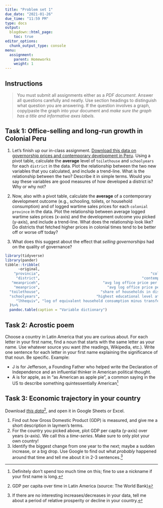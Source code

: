 ```yaml
---
title: "Problem set 1"
due_date: "2021-01-26"
due_time: "11:59 PM"
type: docs
output:
  blogdown::html_page:
    toc: true
editor_options: 
  chunk_output_type: console
menu:
  assignment:
    parent: Homeworks
    weight: 1
---
```




## Instructions


> You must submit all assignments either as a *PDF document*. Answer all questions carefully and neatly. Use section headings to distinguish what question you are answering. If the question involves a graph, copy/paste the graph into your document and *make sure the graph has a title and informative axes labels.*


<!-- ## Tutorial -->

<!-- [Here's the video from class where I walked through Google Sheets](https://www.youtube.com/watch?v=oeryF4_mSls).  -->


## Task 1: Office-selling and long-run growth in Colonial Peru


1. Let's finish up our in-class assignment. [Download this data on governorship prices and contemporary development in Peru](/files/sales-dev.csv). Using a pivot table, calculate the **average** level of `toilethouse` and `schoolyears` for each `district` in the data. Plot the relationship between the two new variables that you calculated, and include a trend-line. What is the relationship between the two? Describe it in simple terms. Would you say these variables are good measures of how developed a district is? Why or why not?


2. Now, also with a pivot table, calculate the **average** of a contemporary development outcome (e.g., schooling, toilets, or household consumption) and of logged wartime sales prices for each `colonial province` in the data. Plot the relationship between average logged wartime sales prices (x-axis) and the development outcome you picked (y-axis), and include a trend-line. What does the relationship look like? Do districts that fetched higher prices in colonial times tend to be better off or worse off today?


3. What does this suggest about the effect that *selling governorships* had on the quality of governance?


```r
library(tidyverse)
library(pander)
tibble::tribble(
      ~original,                                                                    ~labels,
    "provincia",                                                   "colonial province name",
     "district",                                               "contemporary district name",
   "meanpriceh",                             "avg log office price per capita during peace",
    "meanprice",                               "avg log office price per capita during war",
  "toilethouse",                            "share of households in district with indoor toilets",
  "schoolyears",                          "highest educational level attained (0-21 years)",
     "lhhequiv", "log of equivalent household consumption minus transfers in normal prices"
  )%>% 
  pandoc.table(caption = "Variable dictionary")
```




## Task 2: Acrostic poem


Choose a country in Latin America that you are curious about. For each letter in your first name, find a noun that starts with the same letter as your name. Use whatever source you want (the readings, Wikipedia, etc.). Write one sentence for each letter in your first name explaining the significance of that noun. Be specific. Example:

- J is for Jefferson, a Founding Father who helped write the Declaration of Independence and an influential thinker in American political thought. 
- A is for apple, as in "as American as apple pie", a common saying in the US to describe something quintessentially American^[Definitely don't spend too much time on this; fine to use a nickname if your first name is long.]



## Task 3: Economic trajectory in your country


Download [*this data*](/files/gdp-capita-lac.csv)^[GDP per capita over time in Latin America (source: The World Bank)], and open it in Google Sheets or Excel. 


1. Find out *how* Gross Domestic Product (GDP) is measured, and give me a short description in laymen's terms. 
2. For the country you picked above, plot GDP per capita (y-axis) over years (x-axis). We call this a *time-series*. Make sure to only plot your own country!
3. Identify the biggest change from one year to the next; maybe a sudden increase, or a big drop. Use Google to find out what *probably* happened around that time and tell me about it in 2-3 sentences.^[If there are no interesting increases/decreases in your data, tell me about a period of relative prosperity or decline in your country.]

